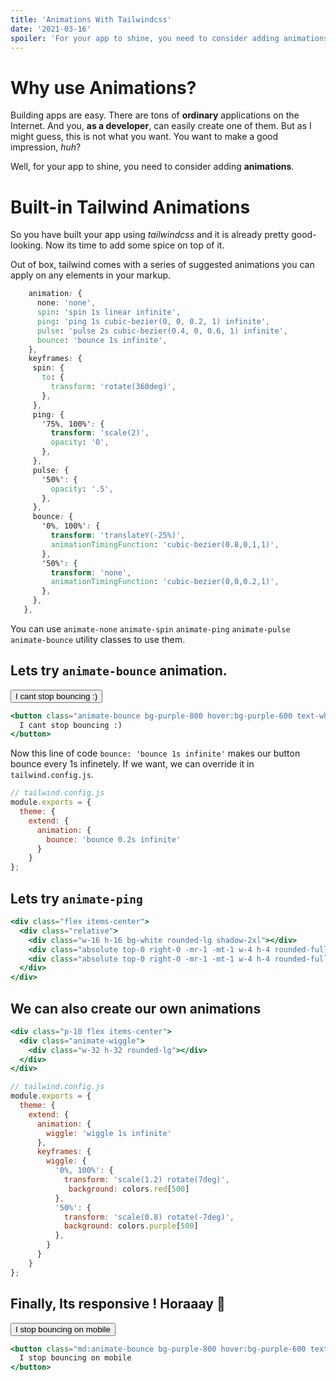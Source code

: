 ```yaml
---
title: 'Animations With Tailwindcss'
date: '2021-03-16'
spoiler: 'For your app to shine, you need to consider adding animations.'
---
```


# Why use Animations?

Building apps are easy. There are tons of **ordinary** applications on the Internet.
And you, **as a developer**, can easily create one of them. But as I might guess, this is not what you want.
You want to make a good impression, _huh_?

Well, for your app to shine, you need to consider adding **animations**.

# Built-in Tailwind Animations

So you have built your app using _tailwindcss_ and it is already pretty good-looking.
Now its time to add some spice on top of it.

Out of box, tailwind comes with a series of suggested animations you can apply on any elements in your markup.

```css
    animation: {
      none: 'none',
      spin: 'spin 1s linear infinite',
      ping: 'ping 1s cubic-bezier(0, 0, 0.2, 1) infinite',
      pulse: 'pulse 2s cubic-bezier(0.4, 0, 0.6, 1) infinite',
      bounce: 'bounce 1s infinite',
    },
    keyframes: {
     spin: {
       to: {
         transform: 'rotate(360deg)',
       },
     },
     ping: {
       '75%, 100%': {
         transform: 'scale(2)',
         opacity: '0',
       },
     },
     pulse: {
       '50%': {
         opacity: '.5',
       },
     },
     bounce: {
       '0%, 100%': {
         transform: 'translateY(-25%)',
         animationTimingFunction: 'cubic-bezier(0.8,0,1,1)',
       },
       '50%': {
         transform: 'none',
         animationTimingFunction: 'cubic-bezier(0,0,0.2,1)',
       },
     },
   },

```

You can use `animate-none` `animate-spin` `animate-ping` `animate-pulse` `animate-bounce` utility classes to use them.

## Lets try `animate-bounce` animation.

<Button classes="animate-bounce bg-purple-800 hover:bg-purple-600 text-white font-bold py-2 px-4 rounded">
  I cant stop bouncing :)
</Button>

```jsx
<button class="animate-bounce bg-purple-800 hover:bg-purple-600 text-white font-bold py-2 px-4 rounded">
  I cant stop bouncing :)
</button>
```

Now this line of code `bounce: 'bounce 1s infinite'` makes our button bounce every 1s infinetely.
If we want, we can override it in `tailwind.config.js`.

```js
// tailwind.config.js
module.exports = {
  theme: {
    extend: {
      animation: {
        bounce: 'bounce 0.2s infinite'
      }
    }
};

```

## Lets try `animate-ping`

<div className="flex items-center">
  <div className="relative">
    <div className="w-16 h-16 bg-white rounded-lg shadow-2xl"></div>
    <div className="absolute top-0 right-0 -mr-1 -mt-1 w-4 h-4 rounded-full bg-green-300 animate-ping"></div>
    <div className="absolute top-0 right-0 -mr-1 -mt-1 w-4 h-4 rounded-full bg-green-300"></div>
  </div>
</div>

```jsx
<div class="flex items-center">
  <div class="relative">
    <div class="w-16 h-16 bg-white rounded-lg shadow-2xl"></div>
    <div class="absolute top-0 right-0 -mr-1 -mt-1 w-4 h-4 rounded-full bg-green-300 animate-ping"></div>
    <div class="absolute top-0 right-0 -mr-1 -mt-1 w-4 h-4 rounded-full bg-green-300"></div>
  </div>
</div>
```

## We can also create our own animations

<div class="p-10 flex items-center">
  <div class="animate-wiggle">
    <div class="w-32 h-32 rounded-lg"></div>
  </div>
</div>

```jsx
<div class="p-10 flex items-center">
  <div class="animate-wiggle">
    <div class="w-32 h-32 rounded-lg"></div>
  </div>
</div>
```

```js
// tailwind.config.js
module.exports = {
  theme: {
    extend: {
      animation: {
        wiggle: 'wiggle 1s infinite'
      },
      keyframes: {
        wiggle: {
          '0%, 100%': {
            transform: 'scale(1.2) rotate(7deg)',
             background: colors.red[500]
          },
          '50%': {
            transform: 'scale(0.8) rotate(-7deg)',
            background: colors.purple[500]
          },
        }
      }
    }
};

```

## Finally, Its responsive ! Horaaay 🎉

<Button classes="md:animate-bounce bg-purple-800 hover:bg-purple-600 text-white font-bold py-2 px-4 rounded">
  I stop bouncing on mobile
</Button>

```jsx
<button class="md:animate-bounce bg-purple-800 hover:bg-purple-600 text-white font-bold py-2 px-4 rounded">
  I stop bouncing on mobile
</button>
```
